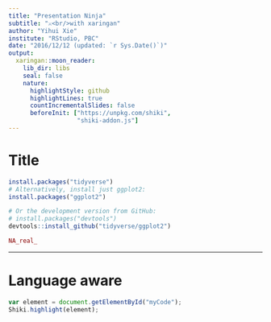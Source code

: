 ```yaml
---
title: "Presentation Ninja"
subtitle: "⚔<br/>with xaringan"
author: "Yihui Xie"
institute: "RStudio, PBC"
date: "2016/12/12 (updated: `r Sys.Date()`)"
output:
  xaringan::moon_reader:
    lib_dir: libs
    seal: false
    nature:
      highlightStyle: github
      highlightLines: true
      countIncrementalSlides: false
      beforeInit: ["https://unpkg.com/shiki", 
                   "shiki-addon.js"]
---
```


# Title

```r
install.packages("tidyverse")
# Alternatively, install just ggplot2:
install.packages("ggplot2")

# Or the development version from GitHub:
# install.packages("devtools")
devtools::install_github("tidyverse/ggplot2")

NA_real_
```

---

# Language aware

```js
var element = document.getElementById("myCode");
Shiki.highlight(element);
```
